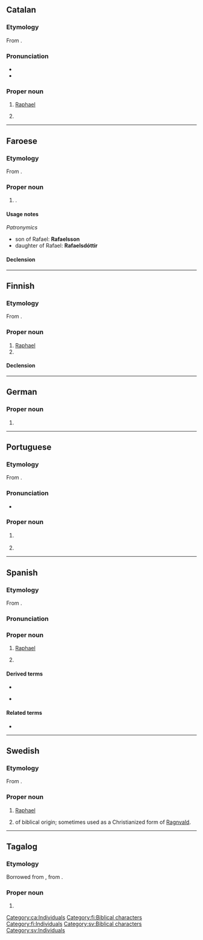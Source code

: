 {{also|Rafaèl}}
==Catalan==

===Etymology===
From {{der|ca|he|רָפָאֵל|tr=Rāfāʾēl}}.

===Pronunciation===
* {{ca-IPA|è}}
* {{rhymes|ca|ɛl|s=3}}

===Proper noun===
{{ca-proper noun|m}}

# {{lb|ca|biblical character}} [[Raphael]]
# {{given name|ca|male|from=Hebrew|eq=Raphael}}

[[Category:ca:Individuals]]

----

==Faroese==

===Etymology===
From {{der|fo|he|רָפָאֵל|tr=Rāfāʾēl}}.

===Proper noun===
{{head|fo|proper noun|g=m}}

# {{given name|fo|male}}.

====Usage notes====
''Patronymics''
* son of Rafael: '''Rafaelsson'''
* daughter of Rafael: '''Rafaelsdóttir'''

====Declension====
{{fo-decl-proper-noun-s-indef|Rafael|Rafael|Rafaeli|Rafaels}}

----

==Finnish==

===Etymology===
From {{bor|fi|he|רָפָאֵל|tr=Rāfāʾēl}}.

===Proper noun===
{{fi-proper noun}}

# [[Raphael]] {{qualifier|biblical character}}
# {{given name|fi|male}}

====Declension====
{{fi-decl-risti|Rafael|||a|i=0}}

[[Category:fi:Biblical characters]]
[[Category:fi:Individuals]]

----

==German==

===Proper noun===
{{de-proper noun|m,(s)}}

# {{given name|de|male|varoftype=a less common|varof=Raphael}}

----

==Portuguese==

===Etymology===
From {{der|pt|he|רָפָאֵל|tr=Rāfāʾēl}}.

===Pronunciation===
{{pt-IPA|Rafaél}}
* {{hyph|pt|Ra|fa|el}}

===Proper noun===
{{pt-proper noun|m}}

# {{lb|pt|biblical character}} {{l|en|Raphael}} {{gloss|an archangel}}
# {{given name|pt|male|eq=Raphael}}

----

==Spanish==

===Etymology===
From {{der|es|he|רָפָאֵל|tr=Rāfāʾēl}}.

===Pronunciation===
{{es-IPA}}

===Proper noun===
{{es-proper noun|m}}

# {{lb|es|biblical character}} [[Raphael]]
# {{given name|es|male|from=Hebrew|eq=Raphael}}

====Derived terms====
* {{l|es|prerrafaelista|t=Pre-Raphaelite}}
* {{l|es|Rafa}} {{q|diminutive}}

====Related terms====
* {{l|es|Rafaela|pos=feminine form}}

{{C|es|Individuals}}

----

==Swedish==

===Etymology===
From {{der|sv|he|רָפָאֵל|tr=Rāfāʾēl}}.

===Proper noun===
{{sv-proper noun|c}}

# [[Raphael]] {{q|biblical character}}
# {{given name|sv|male|from=Hebrew}} of biblical origin; sometimes used as a Christianized form of [[Ragnvald]].

[[Category:sv:Biblical characters]]
[[Category:sv:Individuals]]

----

==Tagalog==

===Etymology===
Borrowed from {{bor|tl|es|Rafael}}, from {{der|tl|he|רָפָאֵל|tr=Rāfāʾēl}}.

===Proper noun===
{{tl-proper noun}}

# {{given name|tl|male|from=Spanish}}